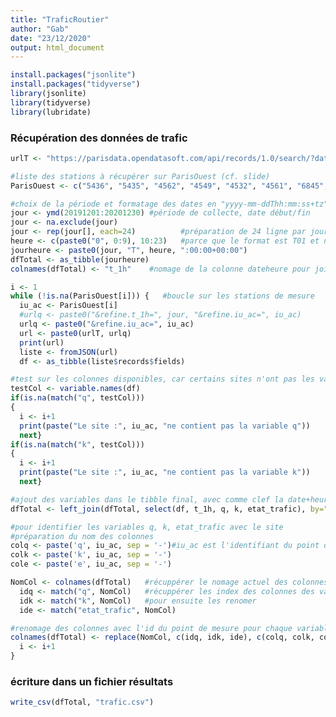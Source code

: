 ---
title: "TraficRoutier"
author: "Gab"
date: "23/12/2020"
output: html_document
---

```{r}
install.packages("jsonlite")
install.packages("tidyverse")
library(jsonlite)
library(tidyverse)
library(lubridate)
```


### Récupération des données de trafic

```{r}
urlT <- "https://parisdata.opendatasoft.com/api/records/1.0/search/?dataset=comptages-routiers-permanents&q=&lang=fr&rows=10000"

#liste des stations à récupérer sur ParisOuest (cf. slide)
ParisOuest <- c("5436", "5435", "4562", "4549", "4532", "4561", "6845", "6846", "7181", "7182", "5401", "5402", "4596", "4599", "4324", "4326", "4377", "323", "324", "325", "326", "6757", "6758", "279", "223", "224", "4279", "4281", "6018", "6019", "4220", "4382", "4373", "4375", "6268", "6269", "6836", "6837", "7175", "7176", "7055", "7069", "5416", "5417", "5545", "5276", "5278", "5269", "5548", "5261", "6139", "5308", "5316", "5262", "4503", "4504")

#choix de la période et formatage des dates en "yyyy-mm-ddThh:mm:ss+tz"
jour <- ymd(20191201:20201230) #période de collecte, date début/fin
jour <- na.exclude(jour)
jour <- rep(jour[], each=24)          #préparation de 24 ligne par jour
heure <- c(paste0("0", 0:9), 10:23)   #parce que le format est T01 et non T1
jourheure <- paste0(jour, "T", heure, ":00:00+00:00")
dfTotal <- as_tibble(jourheure)
colnames(dfTotal) <- "t_1h"    #nomage de la colonne dateheure pour join ensuite

i <- 1
while (!is.na(ParisOuest[i])) {   #boucle sur les stations de mesure
  iu_ac <- ParisOuest[i]
  #urlq <- paste0("&refine.t_1h=", jour, "&refine.iu_ac=", iu_ac)
  urlq <- paste0("&refine.iu_ac=", iu_ac)
  url <- paste0(urlT, urlq)
  print(url)
  liste <- fromJSON(url)
  df <- as_tibble(liste$records$fields)

#test sur les colonnes disponibles, car certains sites n'ont pas les variables 'q' et 'k' qui nous intéressent. Ces sites sont alors ignorés.
testCol <- variable.names(df)
if(is.na(match("q", testCol)))
{
  i <- i+1
  print(paste("Le site :", iu_ac, "ne contient pas la variable q"))
  next}
if(is.na(match("k", testCol)))
{
  i <- i+1
  print(paste("Le site :", iu_ac, "ne contient pas la variable k"))
  next}

#ajout des variables dans le tibble final, avec comme clef la date+heure
dfTotal <- left_join(dfTotal, select(df, t_1h, q, k, etat_trafic), by="t_1h")

#pour identifier les variables q, k, etat_trafic avec le site
#préparation du nom des colonnes
colq <- paste('q', iu_ac, sep = '-')#iu_ac est l'identifiant du point de mesure
colk <- paste('k', iu_ac, sep = '-')
cole <- paste('e', iu_ac, sep = '-')

NomCol <- colnames(dfTotal)   #récuppérer le nomage actuel des colonnes
  idq <- match("q", NomCol)   #récuppérer les index des colonnes des variables
  idk <- match("k", NomCol)   #pour ensuite les renomer
  ide <- match("etat_trafic", NomCol)

#renomage des colonnes avec l'id du point de mesure pour chaque variable
colnames(dfTotal) <- replace(NomCol, c(idq, idk, ide), c(colq, colk, cole))
  i <- i+1
}
```


### écriture dans un fichier résultats
```{r}
write_csv(dfTotal, "trafic.csv")

```


